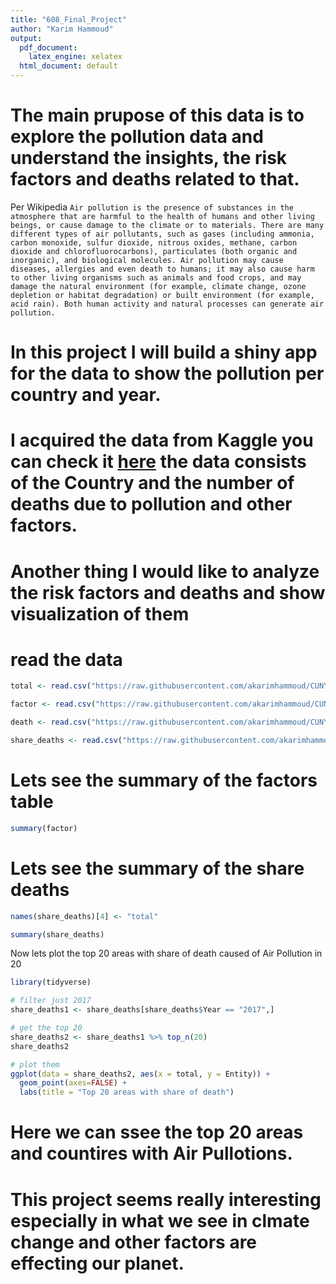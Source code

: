 ```yaml
---
title: "608_Final_Project"
author: "Karim Hammoud"
output:
  pdf_document:
    latex_engine: xelatex
  html_document: default
---
```


# The main prupose of this data is to explore the pollution data and understand the insights, the risk factors and deaths related to that.

Per Wikipedia `Air pollution is the presence of substances in the atmosphere that are harmful to the health of humans and other living beings, or cause damage to the climate or to materials. There are many different types of air pollutants, such as gases (including ammonia, carbon monoxide, sulfur dioxide, nitrous oxides, methane, carbon dioxide and chlorofluorocarbons), particulates (both organic and inorganic), and biological molecules. Air pollution may cause diseases, allergies and even death to humans; it may also cause harm to other living organisms such as animals and food crops, and may damage the natural environment (for example, climate change, ozone depletion or habitat degradation) or built environment (for example, acid rain). Both human activity and natural processes can generate air pollution.`

# In this project I will build a shiny app for the data to show the pollution per country and year.

# I acquired the data from Kaggle you can check it [here]("https://www.kaggle.com/pavan9065/air-pollution) the data consists of the Country and the number of deaths due to pollution and other factors.


# Another thing I would like to analyze the risk factors and deaths and show visualization of them


# read the data


```r
total <- read.csv("https://raw.githubusercontent.com/akarimhammoud/CUNY-SPS/master/608_Data_Visualization/Final_Project/Data/death-rates-total-air-pollution.csv")

factor <- read.csv("https://raw.githubusercontent.com/akarimhammoud/CUNY-SPS/master/608_Data_Visualization/Final_Project/Data/number-of-deaths-by-risk-factor.csv")

death <- read.csv("https://raw.githubusercontent.com/akarimhammoud/CUNY-SPS/master/608_Data_Visualization/Final_Project/Data/death-rates-from-air-pollution.csv")

share_deaths <- read.csv("https://raw.githubusercontent.com/akarimhammoud/CUNY-SPS/master/608_Data_Visualization/Final_Project/Data/share-deaths-air-pollution.csv")
```


# Lets see the summary of the factors table
```r
summary(factor)
```


# Lets see the summary of the share deaths 
```r
names(share_deaths)[4] <- "total"

summary(share_deaths)
```

Now lets plot the top 20 areas with share of death caused of Air Pollution in 20

```r
library(tidyverse)

# filter just 2017
share_deaths1 <- share_deaths[share_deaths$Year == "2017",]

# get the top 20
share_deaths2 <- share_deaths1 %>% top_n(20)
share_deaths2

# plot them
ggplot(data = share_deaths2, aes(x = total, y = Entity)) +
  geom_point(axes=FALSE) +
  labs(title = "Top 20 areas with share of death")

```


# Here we can ssee the top 20 areas and countires with Air Pullotions.

# This project seems really interesting especially in what we see in clmate change and other factors are effecting our planet.






